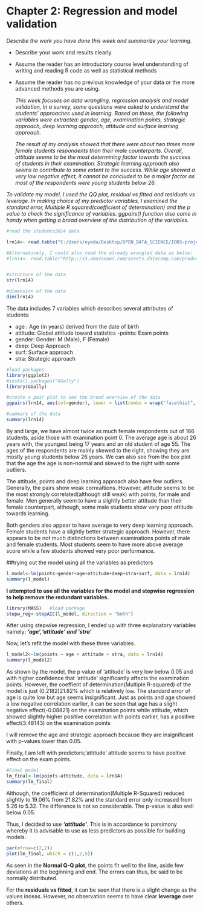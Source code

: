 # Chapter 2: Regression and model validation

*Describe the work you have done this week and summarize your learning.*

- Describe your work and results clearly. 
- Assume the reader has an introductory course level understanding of writing and reading R code as well as statistical methods
- Assume the reader has no previous knowledge of your data or the more advanced methods you are using.  

  _This week focuses on data wrangling, regression analysis and model validation, In a survey, some questions were asked to understand the students' approaches used in learning. Based on these, the following variables were extracted: gender, age, examination points, strategic approach, deep learning approach, attitude and surface learning approach._

  _The result of my analysis showed that there were about two times more female students respondents than their male counterparts. Overall, attitude seems to be the most determining factor towards the success of students in their examination. Strategic learning approach also seems to contribute to some extent to the success. While age showed a very low negative effect, it cannot be concluded to be a major factor as most of the respondents were young students below 26._

_To validate my model, I used the QQ plot, residual vs fitted and residuals vs leverage. In making choice of my predictor variables, I examined the standard error, Multiple R squared(coefficient of determination) and the p value to check the significance of variables. ggpairs() function also came in handy when getting a broad overview of the distribution of the variables._



```r
#read the students2014 data

lrn14<- read.table("C:/Users/oyeda/Desktop/OPEN_DATA_SCIENCE/IODS-project/data/learning2014.txt ", header=T, sep = "\t")

#Alternatively, I could also read the already wrangled data as below:
#lrn14<- read.table("http://s3.amazonaws.com/assets.datacamp.com/production/co#urse_2218/datasets/learning2014.txt ", header=T, sep = ",")


#structure of the data
str(lrn14)

#dimension of the data
dim(lrn14)
```


The data includes 7 variables which describes several attributes of students:

- age : Age (in years) derived from the date of birth
- attitude: Global attitude toward statistics
-points:   Exam points
-  gender:   Gender: M (Male), F (Female)
-  deep: Deep Approach 
-  surf: Surface approach 
-  stra: Strategic approach

```r
#load packages
library(ggplot2)
#install.packages("GGally")
library(GGally)
```

```r
#create a pair plot to see the broad overview of the data
ggpairs(lrn14, aes(col=gender), lower = list(combo = wrap("facethist", bins = 20)))
```

```r
#summary of the data
summary(lrn14)
```
By and large, we have almost twice as much female respondents out of 166 students, aside those with examination point 0. The average age is about 26 years with, the youngest being 17 years and an old student of age 55. The ages of the  respondents are mainly skewed to the right, showing they are mostly young students below 26 years. We can also see from the box plot that the age the age is non-normal and skewed to the right with some outliers. 

The attitude, points and deep learning approach also have few outliers. Generally, the pairs show weak correaltions. However, attitude seems to be the most strongly correlated(although still weak) with points, for male and female. Men generally seem to have a slightly better attitude than their female counterpart, although, some male students show very poor attitude towards learning.

Both genders also appear to have average to very deep learning approach.
Female students have a slightly better strategic approach. However, there appears to be not much distinctions between examinations points of male and female students.
Most students seem to have more above average score while a few students showed very poor performance.



##trying out the model using all the variables as predictors
```r
l_model<-lm(points~gender+age+attitude+deep+stra+surf, data = lrn14)
summary(l_model)
```

**I attempted to use all the variables for the model and stepwise regression to help remove the redundant variables.**

```r
library(MASS)   #load package
stepw_reg<-stepAIC(l_model, direction = "both")
```


After using stepwise regression, I ended up with three explanatory variables namely: **_'age','attitude' and 'stra'_**

Now, let's refit the model with these three variables.
```r
l_model2<-lm(points ~ age + attitude + stra, data = lrn14)
summary(l_model2)
```

As shown by the model, the p value of 'attitude' is very low below 0.05 and with higher confidence that 'attitude' significantly affects the examination points. However, the coeffient of determination(Multiple R-squared) of the model is just (0.2182)21.82% which is relatively low. The standard error of age is quite low but age seems insignificant.  Just as points and age showed a low negative correlation earlier, it can be seen that age has a slight negative effect(-0.08821) on the examination points while attitude, which showed slightly higher positive correlation with points earlier, has  a positive  effect(3.48143) on the examination points

I will remove the age and strategic approach because they are insignificant with p-values lower than 0.05.

Finally, I am left with predictors;'attitude' 
attitude seems to have positive effect on the exam points.


```r
#Final model
lm_final<-lm(points~attitude, data = lrn14)
summary(lm_final)
```

Although, the coefficient of determination(Multiple R-Squared) reduced slightly to 19.06% from 21.82% and the standard error only increased from 5.26 to 5.32. The difference is not so considerable. The p-value is also well below 0.05.

Thus, I decided to use **_'attitude'_**. This  is in accordance to parsimony whereby it is advisable to use as less predictors as possible for building models.

```r
par(mfrow=c(2,2))
plot(lm_final, which = c(1,2,5))
```

As seen in the **Normal Q-Q plot**, the points fit well to the line, aside few deviations at the beginning and end. The errors can thus, be said to be normally distributed. 

For the **residuals vs fitted**, it can be seen that there is a slight change as the values inceas.
However, no observation seems to have clear **leverage** over others.



